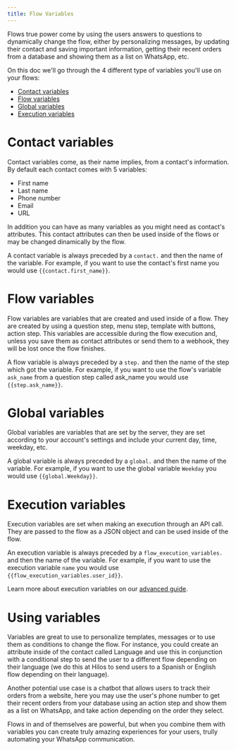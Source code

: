 ```yaml
---
title: Flow Variables
---
```


Flows true power come by using the users answers to questions to dynamically change the flow, either by personalizing messages, by updating their contact and saving important information, getting their recent orders from a database and showing them as a list on WhatsApp, etc.

On this doc we'll go through the 4 different type of variables you'll use on your flows:

- [Contact variables](#contact-variables)
- [Flow variables](#flow-variables)
- [Global variables](#global-variables)
- [Execution variables](#execution-variables)

# Contact variables

Contact variables come, as their name implies, from a contact's information. By default each contact comes with 5 variables:

- First name
- Last name
- Phone number
- Email
- URL

In addition you can have as many variables as you might need as contact's attributes. This contact attributes can then be used inside of the flows or may be changed dinamically by the flow.

A contact variable is always preceded by a `contact.` and then the name of the variable. For example, if you want to use the contact's first name you would use `{{contact.first_name}}`.

# Flow variables

Flow variables are variables that are created and used inside of a flow. They are created by using a question step, menu step, template with buttons, action step. This variables are accessible during the flow execution and, unless you save them as contact attributes or send them to a webhook, they will be lost once the flow finishes.

A flow variable is always preceded by a `step.` and then the name of the step which got the variable. For example, if you want to use the flow's variable `ask_name` from a question step called ask_name you would use `{{step.ask_name}}`.

# Global variables

Global variables are variables that are set by the server, they are set according to your account's settings and include your current day, time, weekday, etc.

A global variable is always preceded by a `global.` and then the name of the variable. For example, if you want to use the global variable `Weekday` you would use `{{global.Weekday}}`.

# Execution variables

Execution variables are set when making an execution through an API call. They are passed to the flow as a JSON object and can be used inside of the flow.

An execution variable is always preceded by a `flow_execution_variables.` and then the name of the variable. For example, if you want to use the execution variable `name` you would use `{{flow_execution_variables.user_id}}`.

Learn more about execution variables on our [advanced guide](/docs/user/advanced/flow-execution-variables).

# Using variables

Variables are great to use to personalize templates, messages or to use them as conditions to change the flow. For instance, you could create an attribute inside of the contact called Language and use this in conjunction with a conditional step to send the user to a different flow depending on their language (we do this at Hilos to send users to a Spanish or English flow depending on their language).

Another potential use case is a chatbot that allows users to track their orders from a website, here you may use the user's phone number to get their recent orders from your database using an action step and show them as a list on WhatsApp, and take action depending on the order they select.

Flows in and of themselves are powerful, but when you combine them with variables you can create truly amazing experiences for your users, trully automating your WhatsApp communication.

